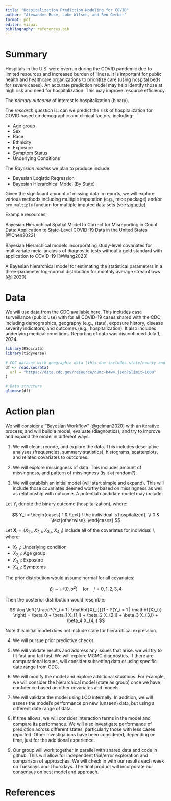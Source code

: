 ```yaml
---
title: "Hospitalization Prediction Modeling for COVID"
author: "Alexander Ruse, Luke Wilsen, and Ben Gerber"
format: pdf
editor: visual
bibliography: references.bib
---
```


# Summary

Hospitals in the U.S. were overrun during the COVID pandemic due to limited resources and increased burden of illness. It is important for public health and healthcare organizations to prioritize care (using hospital beds for severe cases). An accurate prediction model may help identify those at high risk and need for hospitalization. This may improve resource efficiency.

The *primary outcome* of interest is hospitalization (binary).

The *research question* is: can we predict the risk of hospitalization for COVID based on demographic and clinical factors, including:

-   Age group
-   Sex
-   Race
-   Ethnicity
-   Exposure
-   Symptom Status
-   Underlying Conditions

The *Bayesian models* we plan to produce include:

-   Bayesian Logistic Regression
-   Bayesian Hierarchical Model (By State)

Given the significant amount of missing data in reports, we will explore various methods including multiple imputation (e.g., mice package) and/or `brm_multiple` function for multiple imputed data sets (see [vignette](https://cran.r-project.org/web/packages/brms/vignettes/brms_missings.html#compatibility-with-other-multiple-imputation-packages)).

Example resources:

Bayesian Hierarchical Spatial Model to Correct for Misreporting in Count Data: Application to State-Level COVID-19 Data in the United States [@Chen2022]

Bayesian Hierarchical models incorporating study-level covariates for multivariate meta-analysis of diagnostic tests without a gold standard with application to COVID-19 [@Wang2023]

A Bayesian hierarchical model for estimating the statistical parameters in a three-parameter log-normal distribution for monthly average streamflows [@li2020]

# Data

We will use data from the CDC available [here](https://data.cdc.gov/Case-Surveillance/COVID-19-Case-Surveillance-Public-Use-Data-with-Ge/n8mc-b4w4/about_data). This includes case surveillance (public use) with for all COVID-19 cases shared with the CDC, including demographics, geography (e.g., state), exposure history, disease severity indicators, and outcomes (e.g., hospitalization). It also includes underlying medical conditions. Reporting of data was discontinued July 1, 2024.

```r
library(RSocrata)
library(tidyverse)

# CDC dataset with geographic data (this one includes state/county and person-level)
df <- read.socrata(
  url = "https://data.cdc.gov/resource/n8mc-b4w4.json?$limit=1000"
)

# Data structure
glimpse(df)
```

# Action plan

We will consider a "Bayesian Workflow" [@gelman2020] with an iterative process, and will build a model, evaluate (diagnostics), and try to improve and expand the model in different ways.

1.  We will clean, recode, and explore the data. This includes descriptive analyses (frequencies, summary statistics), histograms, scatterplots, and related covariates to outcomes.

2.  We will explore missingness of data. This includes amount of missingness, and pattern of missingness (is it at random?).

3.  We will establish an initial model (will start simple and expand). This will include those covariates deemed worthy based on missingness as well as relationship with outcome. A potential candidate model may include:

Let $Y_i$ denote the binary outcome (hospitalization), where:

$$
Y_i = \begin{cases}
1 & \text{if the individual is hospitalized}, \\
0 & \text{otherwise}.
\end{cases}
$$

Let $\mathbf{X}_i = (X_{1,i}, X_{2,i}, X_{3,i}, X_{4,i})$ include all of the covariates for individual $i$, where:

-   $X_{1,i}$: Underlying condition
-   $X_{2,i}$: Age group
-   $X_{3,i}$: Exposure
-   $X_{4,i}$: Symptoms

The prior distribution would assume normal for all covariates:

$$
\beta_j \sim \mathcal{N}(0, \sigma^2) \quad \text{for} \quad j = 0, 1, 2, 3, 4
$$

Then the posterior distribution would resemble:

$$
\log \left( \frac{P(Y_i = 1 | \mathbf{X}_i)}{1 - P(Y_i = 1 | \mathbf{X}_i)} \right) = \beta_0 + \beta_1 X_{1,i} + \beta_2 X_{2,i} + \beta_3 X_{3,i} + \beta_4 X_{4,i}
$$

Note this initial model does not include state for hierarchical expression.

4.  We will pursue prior predictive checks.

5.  We will validate results and address any issues that arise. we will try to fit fast and fail fast. We will explore MCMC diagnostics. If there are computational issues, will consider subsetting data or using specific date range from CDC.

6.  We will modify the model and explore additional situations. For example, we will consider the hierarchical model (state as group) once we have confidence based on other covariates and models.

7.  We will validate the model using LOO internally. In addition, we will assess the model's performance on new (unseen) data, but using a different date range of data.

8.  If time allows, we will consider interaction terms in the model and compare its performance. We will also investigate performance of prediction across different states, particularly those with less cases reported. Other investigations have been considered, depending on time, just for the additional experience.

9.  Our group will work together in parallel with shared data and code in github. This will allow for independent trial/error exploration and comparison of approaches. We will check in with our results each week on Tuesdays and Thursdays. The final product will incorporate our consensus on best model and approach.

# References

